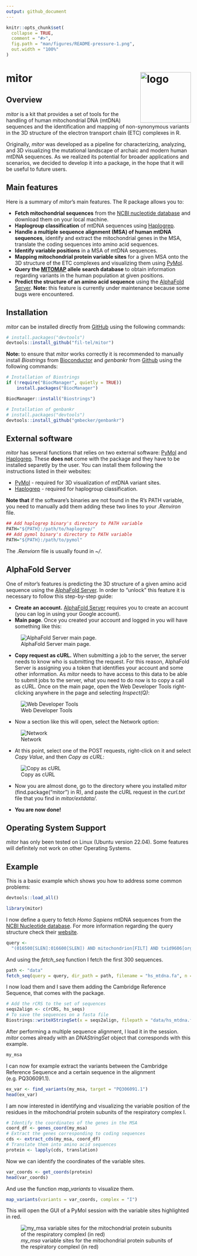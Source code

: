 ```yaml
---
output: github_document
---
```



<!-- README.md is generated from README.Rmd. Please edit that file -->

```r
knitr::opts_chunk$set(
  collapse = TRUE,
  comment = "#>",
  fig.path = "man/figures/README-pressure-1.png",
  out.width = "100%"
)
```

# mitor <img src="man/figures/logo.png" align="right" height="138" alt="logo"/>

<!-- badges: start -->
<!-- badges: end -->

## Overview

*mitor* is a kit that provides a set of tools for the handling of human mitochondrial DNA (mtDNA) sequences and the identification and mapping of non-synonymous variants in the 3D structure of the electron transport chain (ETC) complexes in R.

Originally, *mitor* was developed as a pipeline for characterizing, analyzing, and 3D visualizing the mutational landscape of archaic and modern human mtDNA sequences. As we realized its potential for broader applications and scenarios, we decided to develop it into a package, in the hope that it will be useful to future users.

## Main features

Here is a summary of *mitor*'s main features. The R package allows you to:

- **Fetch mitochondrial sequences** from the [NCBI nucleotide database](https://www.ncbi.nlm.nih.gov/nucleotide/) and download them on your local machine.
- **Haplogroup classification** of mtDNA sequences using [Haplogrep](https://haplogrep.i-med.ac.at/).
- **Handle a multiple sequence alignment (MSA) of human mtDNA sequences**, identify and extract the mitochondrial genes in the MSA, translate the coding sequences into amino acid sequences.
- **Identify variable positions** in a MSA of mtDNA sequences.
- **Mapping mitochondrial protein variable sites** for a given MSA onto the 3D structure of the ETC complexes and visualizing them using [PyMol](https://www.pymol.org/).
- **Query the [MITOMAP](https://www.mitomap.org/allelesearch.html) allele search database** to obtain information regarding variants in the human population at given positions.
- **Predict the structure of an amino acid sequence** using the [AlphaFold Server](https://alphafoldserver.com/). **Note:** this feature is currently under maintenance because some bugs were encountered.

## Installation

*mitor* can be installed directly from [GitHub](https://github.com/) using the following commands:

``` r
# install.packages("devtools")
devtools::install_github("fil-tel/mitor")
```

**Note:** to ensure that *mitor* works correctly it is recommended to manually install *Biostrings* from [Bioconductor](https://www.bioconductor.org/) and *genbankr* from [Github](https://github.com/gmbecker/genbankr) using the following commands:

``` r
# Installation of Biostrings
if (!require("BiocManager", quietly = TRUE))
    install.packages("BiocManager")

BiocManager::install("Biostrings")
```

``` r
# Installation of genbankr
# install.packages("devtools")
devtools::install_github("gmbecker/genbankr")
```

## External software

*mitor* has several functions that relies on two external software: [PyMol](https://www.pymol.org/) and [Haplogrep](https://haplogrep.i-med.ac.at/). These **does not** come with the package and they have to be installed separetly by the user. You can install them following the instructions listed in their websites:

- [PyMol](https://pymol.org/dokuwiki/doku.php?id=installation) - required for 3D visualization of mtDNA variant sites.
- [Haplogrep](https://haplogrep.readthedocs.io/en/latest/installation/) - required for haplogroup classification.

**Note that** if the software's binaries are not found in the R's PATH variable, you need to manually add them adding these two lines to your *.Renviron* file.

``` r
## Add haplogrep binary's directory to PATH variable
PATH="${PATH}:/path/to/haplogrep/"
## Add pymol binary's directory to PATH variable
PATH="${PATH}:/path/to/pymol"
```

The *.Renviorn* file is usually found in *~/*.

## AlphaFold Server

One of *mitor*'s features is predicting the 3D structure of a given amino acid sequence using the [AlphaFold Server](https://alphafoldserver.com/). In order to "unlock" this feature it is necessary to follow this step-by-step guide:

- **Create an account.** [AlphaFold Server](https://alphafoldserver.com/) requires you to create an account (you can log in using your Google account).
- **Main page**. Once you created your account and logged in you will have something like this:

![AlphaFold Server main page.](man/figures/alphafold_main.png)

- **Copy request as cURL.** When submitting a job to the server, the server needs to know who is submitting the request. For this reason, AlphaFold Server is assigning you a token that identifies your account and some other information. As *mitor* needs to have access to this data to be able to submit jobs to the server, what you need to do now is to copy a call as cURL.
Once on the main page, open the Web Developer Tools right-clicking anywhere in the page and selecting *Inspect(Q)*:

![Web Developer Tools](man/figures/inspect.png)

- Now a section like this will open, select the Network option:

![Network](man/figures/network.png)

- At this point, select one of the POST requests, right-click on it and select  *Copy Value*, and then *Copy as cURL*:

![Copy as cURL](man/figures/curl.png)

- Now you are almost done, go to the directory where you installed *mitor* (find.package("mitor") in R), and paste the cURL request in the *curl.txt* file that you find in *mitor/extdata/*.

- **You are now done!**

## Operating System Support

*mitor* has only been tested on Linux (Ubuntu version 22.04). Some features will definitely not work on other Operating Systems.

## Example

This is a basic example which shows you how to address some common problems:

```r
devtools::load_all()
```

```r
library(mitor)
```

I now define a query to fetch *Homo Sapiens* mtDNA sequences from the [NCBI Nucleotide database](https://www.ncbi.nlm.nih.gov/nucleotide/). For more information regarding the query structure check their [website](https://www.ncbi.nlm.nih.gov/books/NBK44863/).

```r
query <-
  "(016500[SLEN]:016600[SLEN]) AND mitochondrion[FILT] AND txid9606[orgn] NOT txid63221[orgn] NOT txid741158[orgn] NOT NC_012920.1[accn]"
```

And using the *fetch_seq* function I fetch the first 300 sequences.

```r
path <- "data"
fetch_seq(query = query, dir_path = path, filename = "hs_mtdna.fa", n = 300)
```

I now load them and I save them adding the Cambridge Reference Sequence, that comes with the package.

```r
# Add the rCRS to the set of sequences 
seqs2align <- c(rCRS, hs_seqs)
# To save the sequences on a fasta file
Biostrings::writeXStringSet(x = seqs2align, filepath = "data/hs_mtdna.fa")
```

After performing a multiple sequence alignment, I load it in the session. *mitor* comes already with an *DNAStringSet* object that corresponds with this example.

```r
my_msa
```

I can now for example extract the variants between the Cambridge Reference Sequence and a certain sequence in the alignment (e.g. PQ306091.1).

```r
ex_var <- find_variants(my_msa, target = "PQ306091.1")
head(ex_var)
```

I am now interested in identifying and visualizing the variable position of the residues in the mitochondrial protein subunits of the respiratory complex I.

```r
# Identify the coordinates of the genes in the MSA
coord_df <- genes_coord(my_msa)
# Extract the genes corresponding to coding sequences
cds <- extract_cds(my_msa, coord_df)
# Translate them into amino acid sequences
protein <- lapply(cds, translation)
```

Now we can identify the coordinates of the variable sites.

```r
var_coords <- get_coords(protein)
head(var_coords)
```

And use the function *map_variants* to visualize them.

```r
map_variants(variants = var_coords, complex = "I")
```
This will open the GUI of a PyMol session with the variable sites highlighted in red.

![*my_msa* variable sites for the mitochondrial protein subunits of the  respiratory complexI (in red)](man/figures/compI.png)

